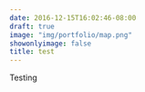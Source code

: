 ```yaml
---
date: 2016-12-15T16:02:46-08:00
draft: true
image: "img/portfolio/map.png"
showonlyimage: false
title: test
---
```


Testing